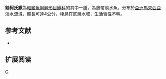 {{Speciesbox 
| taxon = Kottelatlimia pristes
| status = NE
| status_system = IUCN3.1
| authority =  [[Roberts|Roberts]], 1989
| synonyms = *''Lepidocephalichthys pristes,Roberts, 1989''
}}
'''銼柯氏鰍'''為[[輻鰭魚綱|輻鰭魚綱]][[鯉形目|鯉形目]][[鰍科|鰍科]]的其中一[[種|種]]，為熱帶淡水魚，分布於[[亞洲|亞洲]][[馬來西亞|馬來西亞]]淡水流域，體長可達4公分，棲息在底層水域，生活習性不明。

==参考文献==
{{refbegin}}
*{{FishBase_species|genus=Kottelatlimia|species=pristes|year=2014|month=2}}
{{refend}}

== 扩展阅读 ==
{{refbegin}}
{{wikispecies-inline|Kottelatlimia pristes|銼柯氏鰍}}
{{refend}}
{{Taxonbar|from=Q5617265}}

[[Category:柯氏鰍屬|C]]


{{魚類小作品}}